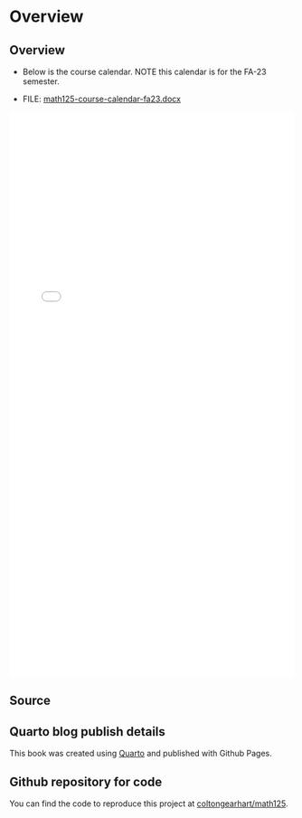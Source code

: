 # Overview {.unnumbered}

## Overview

- Below is the course calendar. NOTE this calendar is for the FA-23 semester.

- FILE: [math125-course-calendar-fa23.docx](https://github.com/coltongearhart/math125/blob/main/intro/math125-course-calendar-fa23.docx)

<embed src="intro/math125-course-calendar-fa23.pdf" type="application/pdf" width="100%" height="1000px"></embed>

## Source

::: callout-note
## Quarto blog publish details

This book was created using [Quarto](https://quarto.org/) and published with Github Pages.
:::

::: callout-tip
## Github repository for code

You can find the code to reproduce this project at [coltongearhart/math125](https://github.com/coltongearhart/math125).
:::

